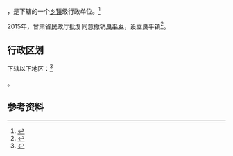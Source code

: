 {{中国乡级行政区|62/10/26/201/000}}

'''{{PAGENAMEBASE}}'''，是{{PRC admin/fullname|62/10/26/201/000|3}}下辖的一个[[乡镇|乡镇]]级行政单位。<ref>{{PRC admin/ref sgc|{{PRC admin/parent|62/10/26/201/000}}}}</ref>

2015年，甘肃省民政厅批复同意撤销[[良平乡|良平乡]]，设立良平镇<ref>{{Cite web |url=http://gansu.gscn.com.cn/system/2016/01/06/011230305.shtml |title=甘肃省民政厅关于庆阳市庆城县桐川乡等12个乡撤乡改镇的批复（甘民复〔2015〕155号） |access-date=2017-09-17 |archive-url=https://web.archive.org/web/20170917171432/http://gansu.gscn.com.cn/system/2016/01/06/011230305.shtml |archive-date=2017-09-17 |dead-url=yes }}</ref>。

== 行政区划 ==

{{PAGENAMEBASE}}下辖以下地区：<ref>{{PRC admin/ref sgc|62/10/26/201/000}}</ref>

{{PRC admin/children|62/10/26/201/000}}。

== 参考资料 ==

{{reflist}}

{{行政区划小作品}}
{{PRC admin/navcat|62/10/26/201/000}}